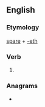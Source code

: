 ==English==

===Etymology===
[[spare]] + [[-eth]]

===Verb===
{{head|en|verb form}}

# {{en-archaic third-person singular of|spare}}

===Anagrams===
* {{anagrams|en|Tharpes|pathers|tephras|threaps}}